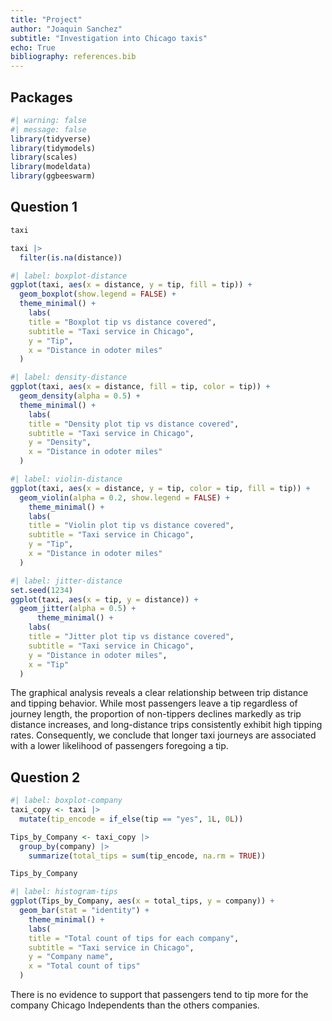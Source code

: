 ```yaml
---
title: "Project"
author: "Joaquin Sanchez"
subtitle: "Investigation into Chicago taxis"
echo: True
bibliography: references.bib
---
```


## Packages

```r
#| warning: false
#| message: false
library(tidyverse)
library(tidymodels)
library(scales)
library(modeldata)
library(ggbeeswarm)
```

## Question 1

```r
taxi
```

```r
taxi |> 
  filter(is.na(distance))
```

```r
#| label: boxplot-distance
ggplot(taxi, aes(x = distance, y = tip, fill = tip)) +
  geom_boxplot(show.legend = FALSE) +
  theme_minimal() +
    labs(
    title = "Boxplot tip vs distance covered",
    subtitle = "Taxi service in Chicago",
    y = "Tip",
    x = "Distance in odoter miles"
  )
```

```r
#| label: density-distance
ggplot(taxi, aes(x = distance, fill = tip, color = tip)) +
  geom_density(alpha = 0.5) +
  theme_minimal() +
    labs(
    title = "Density plot tip vs distance covered",
    subtitle = "Taxi service in Chicago",
    y = "Density",
    x = "Distance in odoter miles"
  )
```

```r
#| label: violin-distance
ggplot(taxi, aes(x = distance, y = tip, color = tip, fill = tip)) +
  geom_violin(alpha = 0.2, show.legend = FALSE) +
    theme_minimal() +
    labs(
    title = "Violin plot tip vs distance covered",
    subtitle = "Taxi service in Chicago",
    y = "Tip",
    x = "Distance in odoter miles"
  )
```

```r
#| label: jitter-distance
set.seed(1234)
ggplot(taxi, aes(x = tip, y = distance)) +
  geom_jitter(alpha = 0.5) +
      theme_minimal() +
    labs(
    title = "Jitter plot tip vs distance covered",
    subtitle = "Taxi service in Chicago",
    y = "Distance in odoter miles",
    x = "Tip"
  )
```

The graphical analysis reveals a clear relationship between trip distance and tipping behavior. While most passengers leave a tip regardless of journey length, the proportion of non-tippers declines markedly as trip distance increases, and long-distance trips consistently exhibit high tipping rates. Consequently, we conclude that longer taxi journeys are associated with a lower likelihood of passengers foregoing a tip.

## Question 2

```r
#| label: boxplot-company
taxi_copy <- taxi |> 
  mutate(tip_encode = if_else(tip == "yes", 1L, 0L))

Tips_by_Company <- taxi_copy |> 
  group_by(company) |> 
    summarize(total_tips = sum(tip_encode, na.rm = TRUE))

Tips_by_Company
```

```r
#| label: histogram-tips
ggplot(Tips_by_Company, aes(x = total_tips, y = company)) +
  geom_bar(stat = "identity") +
    theme_minimal() +
    labs(
    title = "Total count of tips for each company",
    subtitle = "Taxi service in Chicago",
    y = "Company name",
    x = "Total count of tips"
  )
```

There is no evidence to support that passengers tend to tip more for the company Chicago Independents than the others companies.
